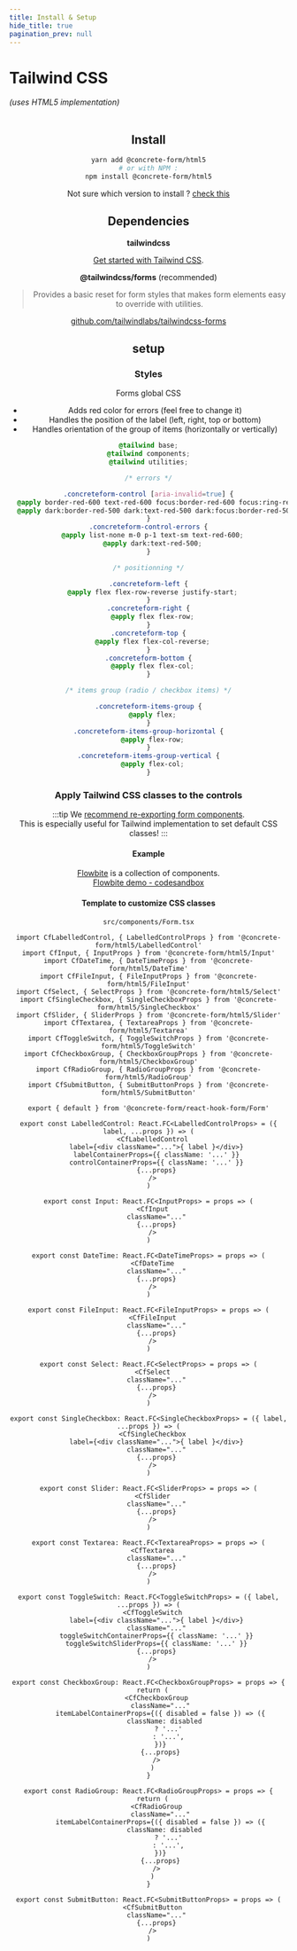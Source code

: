 ```yaml
---
title: Install & Setup
hide_title: true
pagination_prev: null
---
```


<h1 style={{ marginBottom: 0 }}>Tailwind CSS</h1>
<em>(uses HTML5 implementation)</em>
<br /><br />

<Header />

## Install

```bash
yarn add @concrete-form/html5
# or with NPM :
npm install @concrete-form/html5
```

Not sure which version to install ? [check this](/docs/getting-started/install#choosing-the-right-version)

## Dependencies

**tailwindcss**

[Get started with Tailwind CSS](https://tailwindcss.com/docs/installation/framework-guides).

**@tailwindcss/forms** (recommended)

> Provides a basic reset for form styles that makes form elements easy to override with utilities.

[github.com/tailwindlabs/tailwindcss-forms](https://github.com/tailwindlabs/tailwindcss-forms)

## setup

### Styles
Forms global CSS
 - Adds red color for errors (feel free to change it)
 - Handles the position of the label (left, right, top or bottom)
 - Handles orientation of the group of items (horizontally or vertically)

```css
@tailwind base;
@tailwind components;
@tailwind utilities;

/* errors */

.concreteform-control [aria-invalid=true] {
  @apply border-red-600 text-red-600 focus:border-red-600 focus:ring-red-600;
  @apply dark:border-red-500 dark:text-red-500 dark:focus:border-red-500 dark:focus:ring-red-500;
}
.concreteform-control-errors {
  @apply list-none m-0 p-1 text-sm text-red-600;
  @apply dark:text-red-500;
}

/* positionning */

.concreteform-left {
  @apply flex flex-row-reverse justify-start;
}
.concreteform-right {
  @apply flex flex-row;
}
.concreteform-top {
  @apply flex flex-col-reverse;
}
.concreteform-bottom {
  @apply flex flex-col;
}

/* items group (radio / checkbox items) */

.concreteform-items-group {
  @apply flex;
}
.concreteform-items-group-horizontal {
  @apply flex-row;
}
.concreteform-items-group-vertical {
  @apply flex-col;
}
```

### Apply Tailwind CSS classes to the controls

:::tip
We [recommend re-exporting form components](/docs/getting-started/setup).<br />This is especially useful for Tailwind implementation to set default CSS classes!
:::

#### Example

[Flowbite](https://flowbite.com/) is a collection of components.<br />
[Flowbite demo - codesandbox](https://codesandbox.io/p/sandbox/zealous-dew-s787p1?file=%2Fsrc%2FApp.tsx)

#### Template to customize CSS classes

`src/components/Form.tsx`
```tsx
import CfLabelledControl, { LabelledControlProps } from '@concrete-form/html5/LabelledControl'
import CfInput, { InputProps } from '@concrete-form/html5/Input'
import CfDateTime, { DateTimeProps } from '@concrete-form/html5/DateTime'
import CfFileInput, { FileInputProps } from '@concrete-form/html5/FileInput'
import CfSelect, { SelectProps } from '@concrete-form/html5/Select'
import CfSingleCheckbox, { SingleCheckboxProps } from '@concrete-form/html5/SingleCheckbox'
import CfSlider, { SliderProps } from '@concrete-form/html5/Slider'
import CfTextarea, { TextareaProps } from '@concrete-form/html5/Textarea'
import CfToggleSwitch, { ToggleSwitchProps } from '@concrete-form/html5/ToggleSwitch'
import CfCheckboxGroup, { CheckboxGroupProps } from '@concrete-form/html5/CheckboxGroup'
import CfRadioGroup, { RadioGroupProps } from '@concrete-form/html5/RadioGroup'
import CfSubmitButton, { SubmitButtonProps } from '@concrete-form/html5/SubmitButton'

export { default } from '@concrete-form/react-hook-form/Form'

export const LabelledControl: React.FC<LabelledControlProps> = ({ label, ...props }) => (
  <CfLabelledControl
    label={<div className="...">{ label }</div>}
    labelContainerProps={{ className: '...' }}
    controlContainerProps={{ className: '...' }}
    {...props}
  />
)

export const Input: React.FC<InputProps> = props => (
  <CfInput
    className="..."
    {...props}
  />
)

export const DateTime: React.FC<DateTimeProps> = props => (
  <CfDateTime
    className="..."
    {...props}
  />
)

export const FileInput: React.FC<FileInputProps> = props => (
  <CfFileInput
    className="..."
    {...props}
  />
)

export const Select: React.FC<SelectProps> = props => (
  <CfSelect
    className="..."
    {...props}
  />
)

export const SingleCheckbox: React.FC<SingleCheckboxProps> = ({ label, ...props }) => (
  <CfSingleCheckbox
    label={<div className="...">{ label }</div>}
    className="..."
    {...props}
  />
)

export const Slider: React.FC<SliderProps> = props => (
  <CfSlider
    className="..."
    {...props}
  />
)

export const Textarea: React.FC<TextareaProps> = props => (
  <CfTextarea
    className="..."
    {...props}
  />
)

export const ToggleSwitch: React.FC<ToggleSwitchProps> = ({ label, ...props }) => (
  <CfToggleSwitch
    label={<div className="...">{ label }</div>}
    className="..."
    toggleSwitchContainerProps={{ className: '...' }}
    toggleSwitchSliderProps={{ className: '...' }}
    {...props}
  />
)

export const CheckboxGroup: React.FC<CheckboxGroupProps> = props => {
  return (
    <CfCheckboxGroup
      className="..."
      itemLabelContainerProps={({ disabled = false }) => ({
        className: disabled
          ? '...'
          : '...',
      })}
      {...props}
    />
  )
}

export const RadioGroup: React.FC<RadioGroupProps> = props => {
  return (
    <CfRadioGroup
      className="..."
      itemLabelContainerProps={({ disabled = false }) => ({
        className: disabled
          ? '...'
          : '...',
      })}
      {...props}
    />
  )
}

export const SubmitButton: React.FC<SubmitButtonProps> = props => (
  <CfSubmitButton
    className="..."
    {...props}
  />
)

```